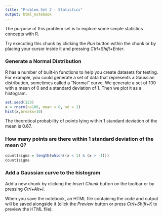 ```yaml
---
title: "Problem Set 2 - Statistics"
output: html_notebook
---
```


The purpose of this problem set is to explore some simple statistics concepts with R.

Try executing this chunk by clicking the *Run* button within the chunk or by placing your cursor inside it and pressing *Ctrl+Shift+Enter*. 

### Generate a Normal Distribution

R has a number of built-in functions to help you create datasets for testing. For example, you could generate a set of data that represents a Gaussian distribution, sometimes called a "Normal" curve. We generate a set of 100 with a mean of 0 and a standard deviation of 1. Then we plot it as a histogram.

```r
set.seed(123)
x = rnorm(n=100, mean = 0, sd = 1)
hist(x,breaks=10)
```

The theoretical probability of points lying within 1 standard deviation of the mean is 0.67. 

### How many points are there within 1 standard deviation of the mean 0?

```r
count1sigma = length(which((x < 1) & (x > -1)))
count1sigma                     
```

### Add a Gaussian curve to the histogram


Add a new chunk by clicking the *Insert Chunk* button on the toolbar or by pressing *Ctrl+Alt+I*.

When you save the notebook, an HTML file containing the code and output will be saved alongside it (click the *Preview* button or press *Ctrl+Shift+K* to preview the HTML file).
